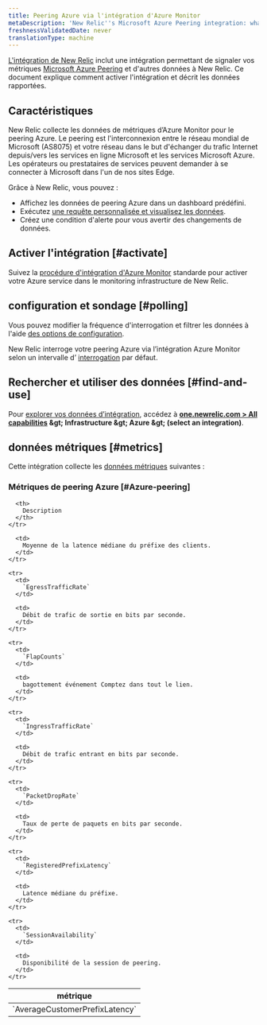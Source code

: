 ```yaml
---
title: Peering Azure via l'intégration d'Azure Monitor
metaDescription: 'New Relic''s Microsoft Azure Peering integration: what data it reports and how to enable it.'
freshnessValidatedDate: never
translationType: machine
---
```


[L&apos;intégration de New Relic](/docs/infrastructure/introduction-infra-monitoring) inclut une intégration permettant de signaler vos métriques [Microsoft Azure Peering](https://learn.microsoft.com/en-in/azure/internet-peering/) et d&apos;autres données à New Relic. Ce document explique comment activer l&apos;intégration et décrit les données rapportées.

## Caractéristiques

New Relic collecte les données de métriques d’Azure Monitor pour le peering Azure. Le peering est l&apos;interconnexion entre le réseau mondial de Microsoft (AS8075) et votre réseau dans le but d&apos;échanger du trafic Internet depuis/vers les services en ligne Microsoft et les services Microsoft Azure. Les opérateurs ou prestataires de services peuvent demander à se connecter à Microsoft dans l&apos;un de nos sites Edge.

Grâce à New Relic, vous pouvez :

* Affichez les données de peering Azure dans un dashboard prédéfini.
* Exécutez [une requête personnalisée et visualisez les données](/docs/infrastructure/integrations-getting-started/getting-started/use-integration-data-new-relic-insights).
* Créez une condition d&apos;alerte pour vous avertir des changements de données.

## Activer l&apos;intégration [#activate]

Suivez la [procédure d&apos;intégration d'Azure Monitor](/docs/infrastructure/microsoft-azure-integrations/azure-integrations-list/azure-monitor) standarde pour activer votre Azure service dans le monitoring infrastructure de New Relic.

## configuration et sondage [#polling]

Vous pouvez modifier la fréquence d&apos;interrogation et filtrer les données à l&apos;aide [des options de configuration](/docs/infrastructure/microsoft-azure-integrations/azure-integrations-list/azure-monitor/#settings).

New Relic interroge votre peering Azure via l’intégration Azure Monitor selon un intervalle d’ [interrogation](/docs/infrastructure/microsoft-azure-integrations/azure-integrations-list/azure-monitor/#settings) par défaut.

## Rechercher et utiliser des données [#find-and-use]

Pour [explorer vos données d’intégration](/docs/infrastructure/integrations/find-use-infrastructure-integration-data), accédez à <DNT>**[one.newrelic.com &gt; All capabilities](https://one.newrelic.com/all-capabilities) &amp;gt; Infrastructure &amp;gt; Azure &amp;gt; (select an integration)**</DNT>.

## données métriques [#metrics]

Cette intégration collecte les [données métriques](/docs/infrastructure/integrations-getting-started/getting-started/understand-integration-data-data-types#metric) suivantes :

### Métriques de peering Azure [#Azure-peering]

<table>
  <thead>
    <tr>
      <th style={{ width: "300px" }}>
        métrique
      </th>

      <th>
        Description
      </th>
    </tr>
  </thead>

  <tbody>
    <tr>
      <td>
        `AverageCustomerPrefixLatency`
      </td>

      <td>
        Moyenne de la latence médiane du préfixe des clients.
      </td>
    </tr>

    <tr>
      <td>
        `EgressTrafficRate`
      </td>

      <td>
        Débit de trafic de sortie en bits par seconde.
      </td>
    </tr>

    <tr>
      <td>
        `FlapCounts`
      </td>

      <td>
        bagottement événement Comptez dans tout le lien.
      </td>
    </tr>

    <tr>
      <td>
        `IngressTrafficRate`
      </td>

      <td>
        Débit de trafic entrant en bits par seconde.
      </td>
    </tr>

    <tr>
      <td>
        `PacketDropRate`
      </td>

      <td>
        Taux de perte de paquets en bits par seconde.
      </td>
    </tr>

    <tr>
      <td>
        `RegisteredPrefixLatency`
      </td>

      <td>
        Latence médiane du préfixe.
      </td>
    </tr>

    <tr>
      <td>
        `SessionAvailability`
      </td>

      <td>
        Disponibilité de la session de peering.
      </td>
    </tr>
  </tbody>
</table>